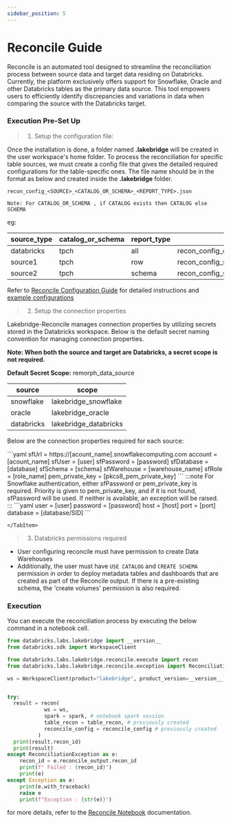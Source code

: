 ```yaml
---
sidebar_position: 5
---
```


# Reconcile Guide

Reconcile is an automated tool designed to streamline the reconciliation process between source data and target data
residing on Databricks. Currently, the platform exclusively offers support for Snowflake, Oracle and other Databricks
tables as the primary data source. This tool empowers users to efficiently identify discrepancies and variations in data
when comparing the source with the Databricks target.


### Execution Pre-Set Up
>1. Setup the configuration file:

Once the installation is done, a folder named **.lakebridge** will be created in the user workspace's home folder.
To process the reconciliation for specific table sources, we must create a config file that gives the detailed required configurations for the table-specific ones.
The file name should be in the format as below and created inside the **.lakebridge** folder.
```
recon_config_<SOURCE>_<CATALOG_OR_SCHEMA>_<REPORT_TYPE>.json

Note: For CATALOG_OR_SCHEMA , if CATALOG exists then CATALOG else SCHEMA
```

eg:

| source_type | catalog_or_schema | report_type | file_name                             |
|-------------|-------------------|-------------|---------------------------------------|
| databricks  | tpch              | all         | recon_config_databricks_tpch_all.json |
| source1     | tpch              | row         | recon_config_source1_tpch_row.json    |
| source2     | tpch              | schema      | recon_config_source2_tpch_schema.json |


Refer to [Reconcile Configuration Guide](reconcile_configuration) for detailed instructions and [example configurations](example_config)

> 2. Setup the connection properties

Lakebridge-Reconcile manages connection properties by utilizing secrets stored in the Databricks workspace.
Below is the default secret naming convention for managing connection properties.

**Note: When both the source and target are Databricks, a secret scope is not required.**

**Default Secret Scope:** remorph_data_source

| source     | scope              |
|------------|--------------------|
| snowflake  | lakebridge_snowflake  |
| oracle     | lakebridge_oracle     |
| databricks | lakebridge_databricks |

Below are the connection properties required for each source:

<Tabs>
    <TabItem value="snowflake" label="Snowflake">
        ```yaml
        sfUrl = https://[acount_name].snowflakecomputing.com
        account = [acount_name]
            sfUser = [user]
            sfPassword = [password]
            sfDatabase = [database]
            sfSchema = [schema]
            sfWarehouse = [warehouse_name]
            sfRole = [role_name]
            pem_private_key = [pkcs8_pem_private_key]
            ```
            :::note
            For Snowflake authentication, either sfPassword or pem_private_key is required.
            Priority is given to pem_private_key, and if it is not found, sfPassword will be used.
            If neither is available, an exception will be raised.
            :::
    </TabItem>
    <TabItem value="oracle" label="Oracle">
        ```yaml
        user = [user]
        password = [password]
        host = [host]
        port = [port]
        database = [database/SID]
        ```

    </TabItem>
</Tabs>

>3. Databricks permissions required

- User configuring reconcile must have permission to create Data Warehouses
- Additionally, the user must have `USE CATALOG` and `CREATE SCHEMA` permission in order to deploy metadata tables and
dashboards that are created as part of the Reconcile output. If there is a pre-existing schema, the 'create volumes' permission is also required.


### Execution
You can execute the reconciliation process by executing the below command in a notebook cell.


``` python
from databricks.labs.lakebridge import __version__
from databricks.sdk import WorkspaceClient

from databricks.labs.lakebridge.reconcile.execute import recon
from databricks.labs.lakebridge.reconcile.exception import ReconciliationException

ws = WorkspaceClient(product="lakebridge", product_version=__version__)


try:
  result = recon(
            ws = ws,
            spark = spark, # notebook spark session
            table_recon = table_recon, # previously created
            reconcile_config = reconcile_config # previously created
          )
  print(result.recon_id)
  print(result)
except ReconciliationException as e:
    recon_id = e.reconcile_output.recon_id
    print(f" Failed : {recon_id}")
    print(e)
except Exception as e:
    print(e.with_traceback)
    raise e
    print(f"Exception : {str(e)}")
```

for more details, refer to the [Reconcile Notebook](recon_notebook.mdx) documentation.
